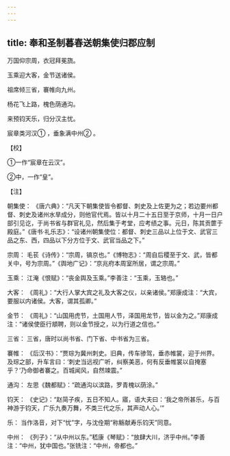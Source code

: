 ```yaml
---
---
---
```

title: 奉和圣制暮春送朝集使归郡应制
---




万国仰宗周，衣冠拜冕旒。

玉乘迎大客，金节送诸侯。

祖席倾三省，褰帷向九州。

杨花飞上路，槐色荫通沟。

来预钧天乐，归分汉主忧。

宸章类河汉① ，垂象满中州② 。

【校】

①一作“宸章在云汉”。

②中，一作“皇”。

【注】

朝集使： 《唐六典》：“凡天下朝集使皆令都督、刺史及上佐更为之；若边要州都督、刺史及诸州水旱成分，则他官代焉。皆以十月二十五日至于京师，十月一日户部引见讫，于尚书省与群官礼见，然后集于考堂，应考绩之事。元日，陈其贡篚于殿庭。”《唐书·礼乐志》：“设诸州朝集使位：都督、刺史三品以上位于文、武官三品之东、西，四品以下分方位于文、武官当品之下。”

宗周： 毛苌《诗传》：“宗周，镐京也。”《博物志》：“周自后稷至于文、武，皆都关中，号为宗周。”《舆地广记》：“京兆府本周室所居，谓之宗周。”

玉乘： 江淹《恨赋》：“丧金舆及玉乘。”李善注：“玉乘，玉辂也。”

大客： 《周礼》：“大行人掌大宾之礼及大客之仪，以亲诸侯。”郑康成注：“大宾，要服以内诸侯。大客，谓其孤卿。”

金节： 《周礼》：“山国用虎节，土国用人节，泽国用龙节，皆以金为之。”郑康成注：“诸侯使臣行頫聘，则以金节授之，以为行道之信也。”

三省： 三省，唐时以尚书省、门下省、中书省为三省。

褰帷： 《后汉书》：“贾琮为冀州刺史。旧典，传车骖驾，垂赤帷裳，迎于州界。及琮之部，升车言曰：‘刺史当远视广听，纠察美恶，何有反垂帷裳以自掩塞乎？’乃命御者褰之。百城闻风，自然竦震。”

通沟： 左思《魏都赋》：“疏通沟以滨路，罗青槐以荫涂。”

钧天： 《史记》：“赵简子疾，五日不知人。寤，语大夫曰：‘我之帝所甚乐，与百神游于钧天，广乐九奏万舞，不类三代之乐，其声动人心。’”

乐： 当作洛音，对下“忧”字，与沈佺期“称觞献寿乐钧天”同意。

中州： 《列子》：“从中州以东。”嵇康《琴赋》：“放肆大川，济乎中州。”李善注：“中州，犹中国也。”张铣注：“中州，帝都也。”